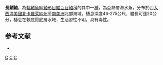 {{Speciesbox
| taxon = Scorpaena agassizii
| image = Scorpaena agassizii.jpg
| status = NE
| status_system = IUCN3.1
| binomial_authority =  [[Goode|Goode]] & [[Bean|Bean]], 1896 
| synonyms = *''Scorpaena agassizi, Goode & Bean, 1896''
}}
'''長鰭鮋'''，為[[輻鰭魚綱|輻鰭魚綱]][[鮋形目|鮋形目]][[鮋亞目|鮋亞目]][[鮋科|鮋科]]的其中一[[種|種]]，為亞熱帶海水魚，分布於西[[大西洋|大西洋]][[美國|美國]][[北卡羅萊納州|北卡羅萊納州]]至[[南美洲|南美洲]]北部海域，棲息深度46-275公尺，體長可達20公分，棲息在軟底質底層水域，生活習性不明，具有毒性。

==参考文献==
*{{FishBase_species|genus=Scorpaena|species=agassizii |year=2014|month=7}}

{{taxonbar}}
[[Category:_1896年描述的鱼类|C]]
[[Category:有毒魚類|C]]
[[Category:鮋屬|C]]